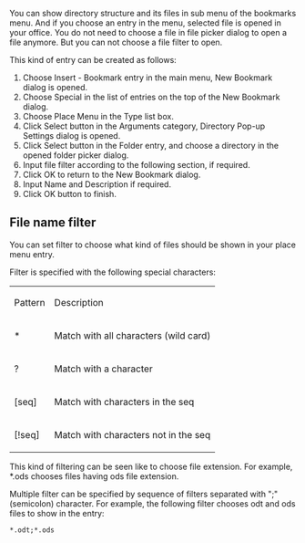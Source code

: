
You can show directory structure and its files in sub menu of the bookmarks menu. 
And if you choose an entry in the menu, selected file is opened in your office. 
You do not need to choose a file in file picker dialog to open a file anymore. 
But you can not choose a file filter to open.

This kind of entry can be created as follows: 
# Choose Insert - Bookmark entry in the main menu, New Bookmark dialog is opened. 
# Choose Special in the list of entries on the top of the New Bookmark dialog. 
# Choose Place Menu in the Type list box.
# Click Select button in the Arguments category, Directory Pop-up Settings dialog is opened.
# Click Select button in the Folder entry, and choose a directory in the opened folder picker dialog.
# Input file filter according to the following section, if required.
# Click OK to return to the New Bookmark dialog.
# Input Name and Description if required.
# Click OK button to finish.

== File name filter ==
You can set filter to choose what kind of files should be shown in 
your place menu entry. 

Filter is specified with the following special characters: 
{|
|Pattern
|Description
|-
|*
|Match with all characters (wild card)
|-
|?
|Match with a character
|-
|[seq]
|Match with characters in the seq
|-
|[!seq]
|Match with characters not in the seq
|}

This kind of filtering can be seen like to choose file extension. 
For example, *.ods chooses files having ods file extension.

Multiple filter can be specified by sequence of filters separated with ";" (semicolon) character. 
For example, the following filter chooses odt and ods files to show in the entry: 
 *.odt;*.ods

